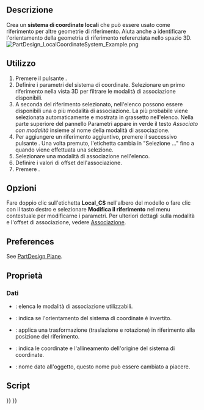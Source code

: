 <languages/>

<div class="mw-translate-fuzzy">
{{Docnav/it|[[PartDesign Plane/it|Creare un piano di riferimento]]|[[PartDesign ShapeBinder/it|Creare un lega forme]]|[[PartDesign_Workbench/it|PartDesign]]|IconL=PartDesign_Plane.svg|IconC=Workbench_PartDesign.svg|IconR=PartDesign_ShapeBinder.svg}}
</div>

<div class="mw-translate-fuzzy">
{{GuiCommand/it
|Name=PartDesign CoordinateSystem
|Name/it=Sistema di coordinate locale
|MenuLocation=PartDesign → Sistema di coordinate locale
|Workbenches=[[PartDesign Workbench/it|PartDesign]]
|Version=0.18
|SeeAlso=[[PartDesign Point/it|Punto di riferimento]], [[PartDesign Line/it|Linea di riferimento]], [[PartDesign Plane/it|Piano di riferimento]]
}}
</div>

<span id="Description"></span>
==Descrizione==

Crea un '''sistema di coordinate locali''' che può essere usato come riferimento per altre geometrie di riferimento. Aiuta anche a identificare l'orientamento della geometria di riferimento referenziata nello spazio 3D.
[[File:PartDesign_LocalCoordinateSystem_Example.png|none]]
{{Caption|Sistema di coordinate locale originato dall'origine di un piano di riferimento.}}

<span id="Usage"></span>
== Utilizzo ==

<div class="mw-translate-fuzzy">
# Premere il pulsante {{Button|[[File:PartDesign_CoordinateSystem.svg|16px]] [[PartDesign CoordinateSystem/it|Sistema di coordinate locale]]}}.
# Definire i parametri del sistema di coordinate. Selezionare un primo riferimento nella vista 3D per filtrare le modalità di associazione disponibili.
# A seconda del riferimento selezionato, nell'elenco possono essere disponibili una o più modalità di associazione. La più probabile viene selezionata automaticamente e mostrata in grassetto nell'elenco. Nella parte superiore del pannello Parametri appare in verde il testo '' Associato con modalità '' insieme al nome della modalità di associazione.
# Per aggiungere un riferimento aggiuntivo, premere il successivo pulsante {{Button|Riferimento}}. Una volta premuto, l'etichetta cambia in "Selezione ..." fino a quando viene effettuata una selezione.
# Selezionare una modalità di associazione nell'elenco.
# Definire i valori di offset dell'associazione.
# Premere {{Button|OK}}.
</div>

<span id="Options"></span>
== Opzioni ==

<div class="mw-translate-fuzzy">
Fare doppio clic sull'etichetta '''Local_CS''' nell'albero del modello o fare clic con il tasto destro e selezionare '''Modifica il riferimento''' nel menu contestuale per modificarne i parametri. Per ulteriori dettagli sulla modalità e l'offset di associazione, vedere [[Part EditAttachment/it|Associazione]].
</div>

==Preferences==

See [[PartDesign_Plane#Preferences|PartDesign Plane]].

<span id="Properties"></span>
== Proprietà ==

<span id="Data"></span>
=== Dati ===

* {{PropertyData|MapMode}}: elenca le modalità di associazione utilizzabili.
* {{PropertyData|Attachment Reversed}}: indica se l'orientamento del sistema di coordinate è invertito.
* {{PropertyData|Attachment Offset}}: applica una trasformazione (traslazione e rotazione) in riferimento alla posizione del riferimento.
* {{PropertyData|Placement}}: indica le coordinate e l'allineamento dell'origine del sistema di coordinate.
* {{PropertyData|Label}}: nome dato all'oggetto, questo nome può essere cambiato a piacere.

<span id="Scripting"></span>
==Script==

{{Code|code=
lcs = App.activeDocument().addObject( 'PartDesign::CoordinateSystem', 'LCS' )
}}


<div class="mw-translate-fuzzy">
{{Docnav/it|[[PartDesign Plane/it|Creare un piano di riferimento]]|[[PartDesign ShapeBinder/it|Creare un lega forme]]|[[PartDesign_Workbench/it|PartDesign]]|IconL=PartDesign_Plane.svg|IconC=Workbench_PartDesign.svg|IconR=PartDesign_ShapeBinder.svg}}
</div>

{{PartDesign Tools navi{{#translation:}}}}
{{Userdocnavi{{#translation:}}}}